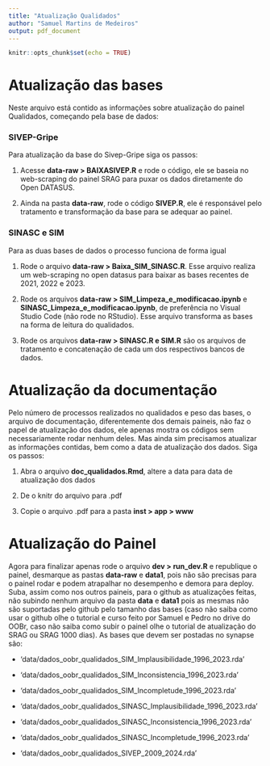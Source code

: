 ```yaml
---
title: "Atualização Qualidados"
author: "Samuel Martins de Medeiros"
output: pdf_document
---
```


```r
knitr::opts_chunk$set(echo = TRUE)
```


# Atualização das bases

Neste arquivo está contido as informações sobre atualização do painel Qualidados, começando pela base de dados:

### SIVEP-Gripe

Para atualização da base do Sivep-Gripe siga os passos: 

1. Acesse **data-raw > BAIXASIVEP.R** e rode o código, ele se baseia no web-scraping do painel SRAG para puxar os dados diretamente do Open DATASUS.

2. Ainda na pasta **data-raw**, rode o código **SIVEP.R**, ele é responsável pelo tratamento e transformação da base para se adequar ao painel.

### SINASC e SIM

Para as duas bases de dados o processo funciona de forma igual

1. Rode o arquivo **data-raw > Baixa_SIM_SINASC.R**. Esse arquivo realiza um web-scraping no open datasus para baixar as bases recentes de 2021, 2022 e 2023.

2. Rode os arquivos **data-raw > SIM_Limpeza_e_modificacao.ipynb** e  
**SINASC_Limpeza_e_modificacao.ipynb**, de preferência no Visual Studio Code (não rode no RStudio). Esse arquivo transforma as bases na forma de leitura do qualidados.

3. Rode os arquivos **data-raw > SINASC.R e SIM.R** são os arquivos de tratamento e concatenação de cada um dos respectivos bancos de dados.

# Atualização da documentação

Pelo número de processos realizados no qualidados e peso das bases, o arquivo de documentação, diferentemente dos demais paineis, não faz o papel de atualização dos dados, ele apenas mostra os códigos sem necessariamente rodar nenhum deles. Mas ainda sim precisamos atualizar as informações contidas, bem como a data de atualização dos dados. Siga os passos:

1. Abra o arquivo **doc_qualidados.Rmd**, altere a data para data de atualização dos dados

2. De o knitr do arquivo para .pdf

3. Copie o arquivo .pdf para a pasta **inst > app > www**

# Atualização do Painel

Agora para finalizar apenas rode o arquivo **dev > run_dev.R** e republique o painel, desmarque as pastas **data-raw** e **data1**, pois não são precisas para o painel rodar e podem atrapalhar no desempenho e demora para deploy.
Suba, assim como nos outros paineis, para o github as atualizações feitas, não subindo nenhum arquivo da pasta **data** e **data1** pois as mesmas não são suportadas pelo github pelo tamanho das bases (caso não saiba como usar o github olhe o tutorial e curso feito por Samuel e Pedro no drive do OOBr, caso não saiba como subir o painel olhe o tutorial de atualização do SRAG ou SRAG 1000 dias). As bases que  devem ser postadas no synapse são:

- 'data/dados_oobr_qualidados_SIM_Implausibilidade_1996_2023.rda'

- 'data/dados_oobr_qualidados_SIM_Inconsistencia_1996_2023.rda'

- 'data/dados_oobr_qualidados_SIM_Incompletude_1996_2023.rda'

- 'data/dados_oobr_qualidados_SINASC_Implausibilidade_1996_2023.rda'

- 'data/dados_oobr_qualidados_SINASC_Inconsistencia_1996_2023.rda'

- 'data/dados_oobr_qualidados_SINASC_Incompletude_1996_2023.rda'

- 'data/dados_oobr_qualidados_SIVEP_2009_2024.rda'
